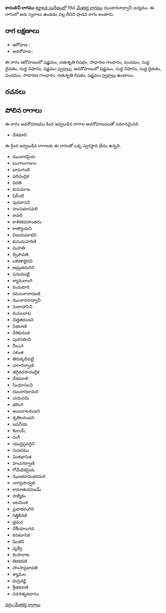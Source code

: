 {{Infobox ragam
	| name          	= కాదంబినీ
	| synonym	    	= 
	| mela          	= 
	| chakra        	= 
	| janaka        	= 
	| type          	= శాడవ
	| arohanam      	= {{svaraC|S|R2|G2|P|D1|N1|S'}} 
	| avarohanam    	= {{svaraC|S'|N1|D1|P|G2|R2|S}}
	| jeeva         	=
	| chhaya        	=
	| nyasa         	=
	| vishesha      	= 
	| equivalent  		= 
}}
{{కర్ణాటక సంగీత రాగాలు}}
'''కాదంబినీ రాగము''' [[కర్ణాటక సంగీతం]]లో 19వ [[మేళకర్త రాగము]] ఝంకారనాధ్వానీ జన్యము.  ఈ రాగంలో ఆరు స్వరాలు ఉండడం వల్ల దీనిని షాడవ రాగం అంటారు.


==రాగ లక్షణాలు==


* ఆరోహణ : {{svaraC|S|R2|G2|P|D1|N1|S'}} 
* అవరోహణ : {{svaraC|S'|N1|D1|P|G2|R2|S}}

ఈ రాగం ఆరోహణంలో షడ్జమం, చతుశృతి రిషభం, సాధారణ గాంధారం, పంచమం, సుద్ద దైవతం, సుద్ద నిషాదం, షడ్జమం [[స్వరాలు]], అవరోహణంలో షడ్జమం, సుద్ద నిషాదం, సుద్ద దైవతం, పంచమం, సాధారణ గాంధారం, చతుశృతి రిషభం, షడ్జమం [[స్వరాలు]] ఉంటాయి.

==రచనలు==



==పోలిన రాగాలు==
ఈ రాగం అవరోహణము కింద ఇవ్వబడిన రాగాల అవరోహణముతో సమానమైనది.
* దేశమాని

ఈ క్రింద ఇవ్వబడిన రాగాలకు ఈ రాగంతో ఒక్క స్వరస్థాన భేదం ఉన్నది.
* ఝంకారప్రియ
* బంగాలగాజుల
* భానుగంటి
* షరిచంద్రిక
* విరతి
* కుసుమాజ
* షిర్ంటి
* పురవాసవి
* హంసభూసవలి
* కావలి
* కాళికకవసాంతరం
* కాత్యాయని
* విజయమాళవి
* కుసుమహరిణి
* మహతి
* ద్విపావతి
* లలితాభైరవి
* ఆమ్రతరంగిని
* పనువలట్టి
* శ్యామలాంగి
* కందుకూరి
* కమలనారాయణి
* ఝంకారనాధ్వానీ
* నుటాహాసిని
* కంపలలాట
* చిత్తతరంజని
* సితరాణి
* దేశికురంజి
* పురనకలవి
* నీలంగి
* సకంత
* తిరుక్కలిపట్టి
* నాగానిర్వాణి
* తగ్గివరసాచంద్రిక
* దేశవరాళి
* సింధూసలవి
* ఝంకారభామరి
* చయసనిు
* భరింగి
* అంబరాటరంజని
* శృతిలరంజని
* జపనీయ
* శివాయ్
* రంగీ
* యుద్ధప్రవర్ధిని
* సుపరము
* మితభాసిత
* హంసగర్వాణి
* గోమేధికప్రియ
* ఝణకరామభరమరి
* నాగప్రసాద్వలి
* కామాతుధవజమ్
* సాల్మీకం
* జలమింక
* ప్రభాతరంగిని
* గిత్తికిరణి
* భ్రమర
* దేశీయాబగడ
* కనకవాసిక
* షింజిని
* పృథ్వీ
* కంపాలాట
* తిరకరణి
* హంసాప్రభావతి
* శ్యామల
* ధుస్రవర్ణి
* శ్రీతకరాణి
* నవరత్నవలాసం



[[వర్గం:మేళకర్త రాగాలు]]